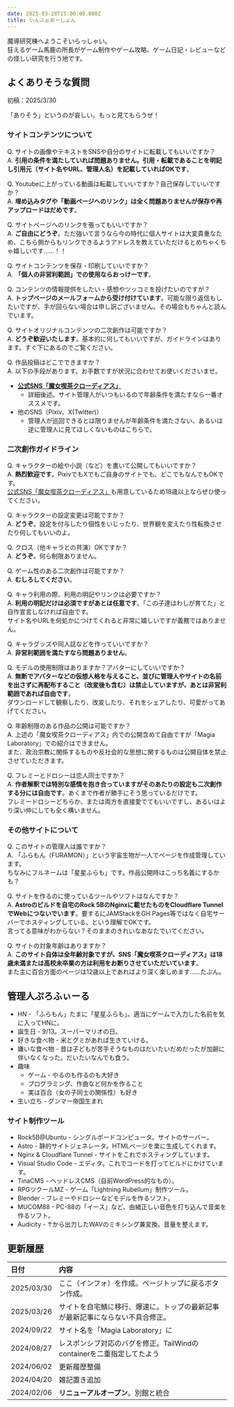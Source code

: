 ```yaml
---
date: 2025-03-28T15:00:00.000Z
title: いんふぉめーしょん
---
```


魔導研究棟へようこそいらっしゃい。\
狂えるゲーム馬鹿の所長がゲーム制作やゲーム攻略、ゲーム日記・レビューなどの怪しい研究を行う地です。

## よくありそうな質問

初稿：2025/3/30

「ありそう」というのが哀しい。もっと見てもらうぜ！

### サイトコンテンツについて

Q. サイトの画像やテキストをSNSや自分のサイトに転載してもいいですか？\
A. **引用の条件を満たしていれば問題ありません。引用・転載であることを明記し引用元（サイト名やURL、管理人名）を記載していればOKです**。

Q. Youtubeに上がっている動画は転載していいですか？自己保存していいですか？\
A. **埋め込みタグや「動画ページへのリンク」は全く問題ありませんが保存や再アップロードはだめです**。

Q. サイトページへのリンクを張ってもいいですか？\
A. **ご自由にどうぞ**。ただ強いて言うなら今の時代に個人サイトは大変貴重なため、こちら側からもリンクできるようアドレスを教えていただけるとめちゃくちゃ嬉しいです……！！

Q. サイトコンテンツを保存・印刷していいですか？\
A. **「個人の非営利範囲」での使用ならおっけーです**。

Q. コンテンツの情報提供をしたい・感想やツッコミを投げたいのですが？\
A. **トップページのメールフォームから受け付けています**。可能な限り返信もしたいですが、手が回らない場合は申し訳ございません。その場合もちゃんと読んでいます。

Q. サイトオリジナルコンテンツの二次創作は可能ですか？\
A. **どうぞ歓迎いたします**。基本的に何してもいいですが、ガイドラインはあります。すぐ下にあるのでご覧ください。

Q. 作品投稿はどこでできますか？\
A. 以下の手段があります。お手数ですが状況に合わせてお使いくださいませ。

* **[公式SNS「魔女喫茶クローディアス」](https://claudias.magialabs.blog/)**
  * 詳細後述。サイト管理人がいつもいるので年齢条件を満たすなら一番オススメです。
* 他のSNS（Pixiv、X(Twitter)）
  * 管理人が巡回できるとは限りませんが年齢条件を満たさない、あるいは逆に管理人に見てほしくないものはこちらで。

### 二次創作ガイドライン

Q. キャラクターの絵や小説（など）を書いて公開してもいいですか？\
A. **熱烈歓迎です**。PixivでもXでもご自身のサイトでも、どこでもなんでもOKです。\
[公式SNS「魔女喫茶クローディアス」](https://claudias.magialabs.blog/)も用意しているため18歳以上ならぜひ使ってください。

Q. キャラクターの設定変更は可能ですか？\
A. **どうぞ**。設定を付与したり個性をいじったり、世界観を変えたり性転換させたり何してもいいのよ。

Q. クロス（他キャラとの共演）OKですか？\
A. **どうぞ**。何ら制限ありません。

Q. ゲーム性のある二次創作は可能ですか？\
A. **むしろしてください**。

Q. キャラ利用の際、利用の明記やリンクは必要ですか？\
A. **利用の明記だけは必須ですがあとは任意です**。「この子達はわしが育てた」と自作宣言しなければ自由です。\
サイト名やURLを何処かにつけてくれると非常に嬉しいですが義務ではありません。

Q. キャラグッズや同人誌などを作っていいですか？\
A. **非営利範囲を満たすなら問題ありません**。

Q. モデルの使用制限はありますか？アバターにしていいですか？\
A. **無断でアバターなどの仮想人格を与えること、並びに管理人やサイトの名前を出さずに再配布すること（改変後も含む）は禁止していますが、あとは非営利範囲であれば自由です**。\
ダウンロードして観察したり、改変したり、それをシェアしたり、可愛がってあげてください。

Q. 年齢制限のある作品の公開は可能ですか？\
A. 上述の「魔女喫茶クローディアス」内での公開含めて自由ですが「Magia Laboratory」での紹介はできません。\
また、政治宗教に関係するものや反社会的な思想に関するものは公開自体を禁止させていただきます。

Q. フレミーとドロシーは恋人同士ですか？\
A. **作者解釈では特別な感情を抱き合っていますがそのあたりの設定も二次創作する分には自由です**。あくまで作者が勝手にそう思っているだけです。\
フレミードロシーどちらか、または両方を直接愛でてもいいですし、あるいはより深い仲にしても全く構いません。

### その他サイトについて

Q. このサイトの管理人は誰ですか？\
A. 「ふらもん（FURAMON）」という宇宙生物が一人でページを作成管理しています。\
ちなみにフルネームは「星星ふらも」です。作品公開時はこっち名義にするかも？

Q. サイトを作るのに使っているツールやソフトはなんですか？\
A. **Astroのビルドを自宅のRock 5BのNginxに載せたものをCloudflare TunnelでWebにつないでいます**。要するにJAMStackをGH Pages等ではなく自宅サーバーでホスティングしている、という理解でOKです。\
言ってる意味がわからない？そのままのきれいなあなたでいてください。

Q. サイトの対象年齢はありますか？\
A. **このサイト自体は全年齢対象ですが、SNS「魔女喫茶クローディアス」は18歳未満または高校未卒業の方は利用をお断りさせていただいています**。\
また主に百合方面のページは12歳以上であればより深く楽しめます……たぶん。

## 管理人ぷろふぃーる

* HN - 「ふらもん」たまに「星星ふらも」。適当にゲームで入力した名前を気に入ってHNに。
* 誕生日 - 9/13。スーパーマリオの日。
* 好きな食べ物 - 米とグミがあれば生きていける。
* 嫌いな食べ物 - 昔は子どもが苦手そうなものはだいたいだめだったが加齢に伴いなくなった。だいたいなんでも食う。
* 趣味
  * ゲーム - やるのも作るのも大好き
  * プログラミング、作曲など何かを作ること
  * 実は百合（女の子同士の関係性）も好き
* 生い立ち - グンマー帝国生まれ

### サイト制作ツール

* Rock5B\@Ubuntu - シングルボードコンピュータ。サイトのサーバー。
* Astro - 静的サイトジェネレータ。HTMLページを楽に生成してくれます。
* Nginx & Cloudflare Tunnel - サイトをこれでホスティングしています。
* Visual Studio Code - エディタ。これでコードを打ってビルドにかけています。
* TinaCMS - ヘッドレスCMS（自前WordPress的なもの）。
* RPGツクールMZ - ゲーム「Lightning Rubellum」制作ツール。
* Blender - フレミーやドロシーなどモデルを作るソフト。
* MUCOM88 - PC-88の「イース」など、由緒正しい音色を打ち込んで音楽を作るソフト。
* Audicity - ↑から出力したWAVのミキシング兼変換。音量を整えます。

## 更新履歴

| 日付         | 内容                                          |
| :--------- | :------------------------------------------ |
| 2025/03/30 | ここ（インフォ）を作成。ページトップに戻るボタン作成。                 |
| 2025/03/26 | サイトを自宅鯖に移行、爆速に。トップの最新記事が最新記事にならない不具合修正。     |
| 2024/09/22 | サイト名を「Magia Laboratory」に                    |
| 2024/08/27 | レスポンシブ対応のバグを修正。TailWindのcontainerを二重指定してたよう |
| 2024/06/02 | 更新履歴整備                                      |
| 2024/04/20 | 雑記置き追加                                      |
| 2024/02/06 | **リニューアルオープン**。別館と統合                        |
